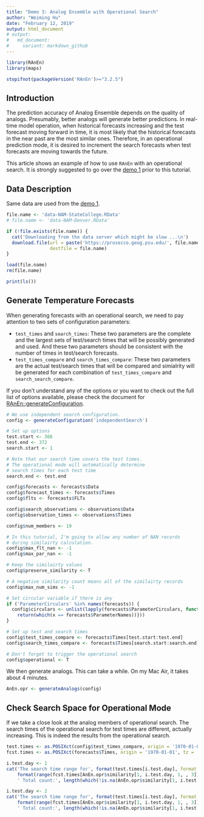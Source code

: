 ```yaml
---
title: "Demo 3: Analog Ensemble with Operational Search"
author: "Weiming Hu"
date: "February 12, 2019"
output: html_document
# output:
#   md_document:
#     variant: markdown_github
---
```


```r
library(RAnEn)
library(maps)

stopifnot(packageVersion('RAnEn')>="3.2.5")
```

## Introduction

The prediction accuracy of Analog Ensemble depends on the quality of analogs. Presumably, better analogs will generate better predictions. In real-time model operation, when historical forecasts increasing and the test forecast moving forward in time, it is most likely that the historical forecasts in the near past are the most similar ones. Therefore, in an operational prediction mode, it is desired to increment the search forecasts when test forecasts are moving towards the future.

This article shows an example of how to use `RAnEn` with an operational search. It is strongly suggested to go over the [demo 1](https://weiming-hu.github.io/AnalogsEnsemble/2018/11/04/demo-1-RAnEn-basics.html) prior to this tutorial.


## Data Description

Same data are used from the [demo 1](https://weiming-hu.github.io/AnalogsEnsemble/2018/11/04/demo-1-RAnEn-basics.html).

```r
file.name <- 'data-NAM-StateCollege.RData'
# file.name <- 'data-NAM-Denver.RData'

if (!file.exists(file.name)) {
  cat('Downloading from the data server which might be slow ...\n')
  download.file(url = paste('https://prosecco.geog.psu.edu/', file.name, sep = ''),
                destfile = file.name)
}

load(file.name)
rm(file.name)

print(ls())
```

## Generate Temperature Forecasts

When generating forecasts with an operational search, we need to pay attention to two sets of configuration parameters:

- `test_times` and `search_times`: These two parameters are the complete and the largest sets of test/search times that will be possibly generated and used. And these two parameters should be consistent with the number of times in test/search forecasts.
- `test_times_compare` and `search_times_compare`: These two parameters are the actual test/search times that will be compared and simialrity will be generated for each combination of `test_times_compare` and `search_search_compare`.

If you don't understand any of the options or you want to check out the full list of options available, please check the
document for [RAnEn::generateConfiguration](https://weiming-hu.github.io/AnalogsEnsemble/R/reference/generateConfiguration.html).

```r
# We use independent search configuration.
config <- generateConfiguration('independentSearch')

# Set up options
test.start <- 366
test.end <- 372
search.start <- 1

# Note that our search time covers the test times.
# The operational mode will automatically determine
# search times for each test time
search.end <- test.end

config$forecasts <- forecasts$Data
config$forecast_times <- forecasts$Times
config$flts <- forecasts$FLTs

config$search_observations <- observations$Data
config$observation_times <- observations$Times

config$num_members <- 19

# In this tutorial, I'm going to allow any number of NAN records
# during similairty calculation.
config$max_flt_nan <- -1
config$max_par_nan <- -1

# Keep the similairty values
config$preserve_similarity <- T

# A negative similarity count means all of the similairty records
config$max_num_sims <- -1

# Set circular variable if there is any
if ('ParameterCirculars' %in% names(forecasts)) {
  config$circulars <- unlist(lapply(forecasts$ParameterCirculars, function(x) {
    return(which(x == forecasts$ParameterNames))}))
}

# Set up test and search times
config$test_times_compare <- forecasts$Times[test.start:test.end]
config$search_times_compare <- forecasts$Times[search.start:search.end]

# Don't forget to trigger the operational search
config$operational <- T
```

We then generate analogs. This can take a while. On my Mac Air, it takes about 4 minutes.

```r
AnEn.opr <- generateAnalogs(config)
```

## Check Search Space for Operational Mode

If we take a close look at the analog members of operational search. The search times of the operational search for test times are different, actually increasing. This is indeed the results from the operational search.

```r
test.times <- as.POSIXct(config$test_times_compare, origin = '1970-01-01', tz = 'UTC')
fcst.times <- as.POSIXct(forecasts$Times, origin = '1970-01-01', tz = 'UTC')

i.test.day <- 1
cat('The search time range for', format(test.times[i.test.day], format = '%Y/%m/%d'), ':', 
    format(range(fcst.times[AnEn.opr$similarity[1, i.test.day, 1, , 3]], na.rm = T), format = '%Y/%m/%d'),
    ' Total count:', length(which(!is.na(AnEn.opr$similarity[1, i.test.day, 1, , 3]))), '\n')

i.test.day <- 2
cat('The search time range for', format(test.times[i.test.day], format = '%Y/%m/%d'), ':', 
    format(range(fcst.times[AnEn.opr$similarity[1, i.test.day, 1, , 3]], na.rm = T), format = '%Y/%m/%d'),
    ' Total count:', length(which(!is.na(AnEn.opr$similarity[1, i.test.day, 1, , 3]))), '\n')
```
